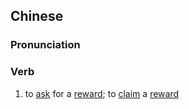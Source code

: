 {{also|请赏}}
==Chinese==
{{zh-forms|s=请赏}}

===Pronunciation===
{{zh-pron
|m=qǐngshǎng
|cat=v
}}

===Verb===
{{zh-verb}}

# {{lb|zh|literary}} to [[ask]] for a [[reward]]; to [[claim]] a [[reward]]